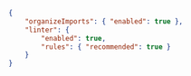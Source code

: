 
<CodeBlockHeader filename="biome.json" />

```json
{
	"organizeImports": { "enabled": true },
	"linter": {
		"enabled": true,
		"rules": { "recommended": true }
	}
}

```
